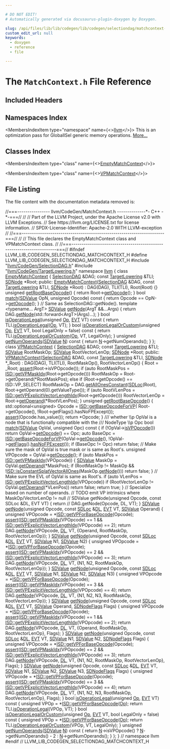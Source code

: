 ```yaml
---

# DO NOT EDIT!
# Automatically generated via docusaurus-plugin-doxygen by Doxygen.

slug: /api/files/lib/lib/codegen/lib/codegen/selectiondag/matchcontext-h
custom_edit_url: null
keywords:
  - doxygen
  - reference
  - file

---
```





# The `MatchContext.h` File Reference

<DoxygenPage pluginConfig={pluginConfig}>



## Included Headers

<IncludesList>
<IncludesListItem
  filePath="llvm/CodeGen/SelectionDAG.h"
  permalink="/docs/api/files/include/include/llvm/include/llvm/codegen/selectiondag-h"
  isLocal="true" />
<IncludesListItem
  filePath="llvm/CodeGen/TargetLowering.h"
  permalink="/docs/api/files/include/include/llvm/include/llvm/codegen/targetlowering-h"
  isLocal="true" />
</IncludesList>

## Namespaces Index

<MembersIndex>

<MembersIndexItem
  type="namespace"
  name={<><a href="/docs/api/namespaces/llvm">llvm</a></>}>
This is an optimization pass for GlobalISel generic memory operations. <a href="/docs/api/namespaces/llvm/#details">More...</a>
</MembersIndexItem>

</MembersIndex>

## Classes Index

<MembersIndex>

<MembersIndexItem
  type="class"
  name={<><a href="/docs/api/classes/llvm/emptymatchcontext">EmptyMatchContext</a></>}>
</MembersIndexItem>

<MembersIndexItem
  type="class"
  name={<><a href="/docs/api/classes/llvm/vpmatchcontext">VPMatchContext</a></>}>
</MembersIndexItem>

</MembersIndex>


## File Listing

The file content with the documentation metadata removed is:

<ProgramListing>

<Link id="l00001" /><CodeLine lineNumber="1"><Highlight kind="comment">//===---------------- llvm/CodeGen/MatchContext.h  --------------&#42;- C++ -&#42;-===//</Highlight><Highlight kind="normal"></Highlight></CodeLine>
<Link id="l00002" /><CodeLine lineNumber="2"><Highlight kind="normal"></Highlight><Highlight kind="comment">//</Highlight><Highlight kind="normal"></Highlight></CodeLine>
<Link id="l00003" /><CodeLine lineNumber="3"><Highlight kind="normal"></Highlight><Highlight kind="comment">// Part of the LLVM Project, under the Apache License v2.0 with LLVM Exceptions.</Highlight><Highlight kind="normal"></Highlight></CodeLine>
<Link id="l00004" /><CodeLine lineNumber="4"><Highlight kind="normal"></Highlight><Highlight kind="comment">// See https://llvm.org/LICENSE.txt for license information.</Highlight><Highlight kind="normal"></Highlight></CodeLine>
<Link id="l00005" /><CodeLine lineNumber="5"><Highlight kind="normal"></Highlight><Highlight kind="comment">// SPDX-License-Identifier: Apache-2.0 WITH LLVM-exception</Highlight><Highlight kind="normal"></Highlight></CodeLine>
<Link id="l00006" /><CodeLine lineNumber="6"><Highlight kind="normal"></Highlight><Highlight kind="comment">//</Highlight><Highlight kind="normal"></Highlight></CodeLine>
<Link id="l00007" /><CodeLine lineNumber="7"><Highlight kind="normal"></Highlight><Highlight kind="comment">//===----------------------------------------------------------------------===//</Highlight><Highlight kind="normal"></Highlight></CodeLine>
<Link id="l00008" /><CodeLine lineNumber="8"><Highlight kind="normal"></Highlight><Highlight kind="comment">//</Highlight><Highlight kind="normal"></Highlight></CodeLine>
<Link id="l00009" /><CodeLine lineNumber="9"><Highlight kind="normal"></Highlight><Highlight kind="comment">// This file declares the EmptyMatchContext class and VPMatchContext class.</Highlight><Highlight kind="normal"></Highlight></CodeLine>
<Link id="l00010" /><CodeLine lineNumber="10"><Highlight kind="normal"></Highlight><Highlight kind="comment">//</Highlight><Highlight kind="normal"></Highlight></CodeLine>
<Link id="l00011" /><CodeLine lineNumber="11"><Highlight kind="normal"></Highlight><Highlight kind="comment">//===----------------------------------------------------------------------===//</Highlight><Highlight kind="normal"></Highlight></CodeLine>
<Link id="l00012" /><CodeLine lineNumber="12"><Highlight kind="normal"></Highlight></CodeLine>
<Link id="l00013" /><CodeLine lineNumber="13"><Highlight kind="normal"></Highlight><Highlight kind="preprocessor">#ifndef LLVM&#95;LIB&#95;CODEGEN&#95;SELECTIONDAG&#95;MATCHCONTEXT&#95;H</Highlight><Highlight kind="normal"></Highlight></CodeLine>
<Link id="l00014" /><CodeLine lineNumber="14"><Highlight kind="normal"></Highlight><Highlight kind="preprocessor">#define LLVM&#95;LIB&#95;CODEGEN&#95;SELECTIONDAG&#95;MATCHCONTEXT&#95;H</Highlight><Highlight kind="normal"></Highlight></CodeLine>
<Link id="l00015" /><CodeLine lineNumber="15"><Highlight kind="normal"></Highlight></CodeLine>
<Link id="l00016" /><CodeLine lineNumber="16"><Highlight kind="normal"></Highlight><Highlight kind="preprocessor">#include &quot;<a href="/docs/api/files/include/include/llvm/include/llvm/codegen/selectiondag-h">llvm/CodeGen/SelectionDAG.h</a>&quot;</Highlight><Highlight kind="normal"></Highlight></CodeLine>
<Link id="l00017" /><CodeLine lineNumber="17"><Highlight kind="normal"></Highlight><Highlight kind="preprocessor">#include &quot;<a href="/docs/api/files/include/include/llvm/include/llvm/codegen/targetlowering-h">llvm/CodeGen/TargetLowering.h</a>&quot;</Highlight><Highlight kind="normal"></Highlight></CodeLine>
<Link id="l00018" /><CodeLine lineNumber="18"><Highlight kind="normal"></Highlight></CodeLine>
<Link id="l00019" /><CodeLine lineNumber="19"><Highlight kind="normal"></Highlight><Highlight kind="keyword">namespace </Highlight><Highlight kind="normal"><a href="/docs/api/namespaces/llvm">llvm</a> &#123;</Highlight></CodeLine>
<Link id="l00020" /><CodeLine lineNumber="20"><Highlight kind="normal"></Highlight></CodeLine>
<Link id="l00021" /><CodeLine lineNumber="21" lineLink="/docs/api/classes/llvm/emptymatchcontext"><Highlight kind="normal"></Highlight><Highlight kind="keyword">class </Highlight><Highlight kind="normal"><a href="/docs/api/classes/llvm/emptymatchcontext/#a6dacbcc963d567d97544ff59b14a2a57">EmptyMatchContext</a> &#123;</Highlight></CodeLine>
<Link id="l00022" /><CodeLine lineNumber="22"><Highlight kind="normal">  <a href="/docs/api/classes/llvm/selectiondag">SelectionDAG</a> &amp;DAG;</Highlight></CodeLine>
<Link id="l00023" /><CodeLine lineNumber="23"><Highlight kind="normal">  </Highlight><Highlight kind="keyword">const</Highlight><Highlight kind="normal"> <a href="/docs/api/classes/llvm/targetlowering">TargetLowering</a> &amp;TLI;</Highlight></CodeLine>
<Link id="l00024" /><CodeLine lineNumber="24"><Highlight kind="normal">  <a href="/docs/api/classes/llvm/sdnode">SDNode</a> &#42;Root;</Highlight></CodeLine>
<Link id="l00025" /><CodeLine lineNumber="25"><Highlight kind="normal"></Highlight></CodeLine>
<Link id="l00026" /><CodeLine lineNumber="26"><Highlight kind="normal"></Highlight><Highlight kind="keyword">public</Highlight><Highlight kind="normal">:</Highlight></CodeLine>
<Link id="l00027" /><CodeLine lineNumber="27" lineLink="/docs/api/classes/llvm/emptymatchcontext/#a6dacbcc963d567d97544ff59b14a2a57"><Highlight kind="normal">  <a href="/docs/api/classes/llvm/emptymatchcontext/#a6dacbcc963d567d97544ff59b14a2a57">EmptyMatchContext</a>(<a href="/docs/api/classes/llvm/selectiondag">SelectionDAG</a> &amp;DAG, </Highlight><Highlight kind="keyword">const</Highlight><Highlight kind="normal"> <a href="/docs/api/classes/llvm/targetlowering">TargetLowering</a> &amp;TLI, <a href="/docs/api/classes/llvm/sdnode">SDNode</a> &#42;Root)</Highlight></CodeLine>
<Link id="l00028" /><CodeLine lineNumber="28"><Highlight kind="normal">      : DAG(DAG), TLI(TLI), Root(Root) &#123;&#125;</Highlight></CodeLine>
<Link id="l00029" /><CodeLine lineNumber="29"><Highlight kind="normal"></Highlight></CodeLine>
<Link id="l00030" /><CodeLine lineNumber="30" lineLink="/docs/api/classes/llvm/emptymatchcontext/#a80bf29753627b7c12416ed742d15e103"><Highlight kind="normal">  </Highlight><Highlight kind="keywordtype">unsigned</Highlight><Highlight kind="normal"> <a href="/docs/api/classes/llvm/emptymatchcontext/#a80bf29753627b7c12416ed742d15e103">getRootBaseOpcode</a>() &#123; </Highlight><Highlight kind="keywordflow">return</Highlight><Highlight kind="normal"> Root-&gt;<a href="/docs/api/classes/llvm/sdnode/#a23f2f5947fc429aff1270651c6d019ea">getOpcode</a>(); &#125;</Highlight></CodeLine>
<Link id="l00031" /><CodeLine lineNumber="31" lineLink="/docs/api/classes/llvm/emptymatchcontext/#a57a490617c60e8a5afc9fab788a0bb19"><Highlight kind="normal">  </Highlight><Highlight kind="keywordtype">bool</Highlight><Highlight kind="normal"> <a href="/docs/api/classes/llvm/emptymatchcontext/#a57a490617c60e8a5afc9fab788a0bb19">match</a>(<a href="/docs/api/classes/llvm/sdvalue">SDValue</a> OpN, </Highlight><Highlight kind="keywordtype">unsigned</Highlight><Highlight kind="normal"> Opcode)</Highlight><Highlight kind="keyword"> const </Highlight><Highlight kind="normal">&#123;</Highlight></CodeLine>
<Link id="l00032" /><CodeLine lineNumber="32"><Highlight kind="normal">    </Highlight><Highlight kind="keywordflow">return</Highlight><Highlight kind="normal"> Opcode == OpN-&gt;<a href="/docs/api/classes/llvm/sdnode/#a23f2f5947fc429aff1270651c6d019ea">getOpcode</a>();</Highlight></CodeLine>
<Link id="l00033" /><CodeLine lineNumber="33"><Highlight kind="normal">  &#125;</Highlight></CodeLine>
<Link id="l00034" /><CodeLine lineNumber="34"><Highlight kind="normal"></Highlight></CodeLine>
<Link id="l00035" /><CodeLine lineNumber="35"><Highlight kind="normal">  </Highlight><Highlight kind="comment">// Same as SelectionDAG::getNode().</Highlight><Highlight kind="normal"></Highlight></CodeLine>
<Link id="l00036" /><CodeLine lineNumber="36" lineLink="/docs/api/classes/llvm/emptymatchcontext/#ae9efbbb6821c9ec9bce169853f80e0bb"><Highlight kind="normal">  </Highlight><Highlight kind="keyword">template</Highlight><Highlight kind="normal"> &lt;</Highlight><Highlight kind="keyword">typename</Highlight><Highlight kind="normal">... ArgT&gt; <a href="/docs/api/classes/llvm/sdvalue">SDValue</a> <a href="/docs/api/classes/llvm/emptymatchcontext/#ae9efbbb6821c9ec9bce169853f80e0bb">getNode</a>(ArgT &amp;&amp;...Args) &#123;</Highlight></CodeLine>
<Link id="l00037" /><CodeLine lineNumber="37"><Highlight kind="normal">    </Highlight><Highlight kind="keywordflow">return</Highlight><Highlight kind="normal"> DAG.<a href="/docs/api/classes/llvm/selectiondag/#abad5b17501ce8972fb04a149611e7177">getNode</a>(std::forward&lt;ArgT&gt;(Args)...);</Highlight></CodeLine>
<Link id="l00038" /><CodeLine lineNumber="38"><Highlight kind="normal">  &#125;</Highlight></CodeLine>
<Link id="l00039" /><CodeLine lineNumber="39"><Highlight kind="normal"></Highlight></CodeLine>
<Link id="l00040" /><CodeLine lineNumber="40" lineLink="/docs/api/classes/llvm/emptymatchcontext/#aa37a9dac5a5ee297dff8ef31a3dd7cfb"><Highlight kind="normal">  </Highlight><Highlight kind="keywordtype">bool</Highlight><Highlight kind="normal"> <a href="/docs/api/classes/llvm/emptymatchcontext/#aa37a9dac5a5ee297dff8ef31a3dd7cfb">isOperationLegal</a>(</Highlight><Highlight kind="keywordtype">unsigned</Highlight><Highlight kind="normal"> <a href="/docs/api/namespaces/llvm/#ab471937b9a227e70c7fe8bd9604014d6">Op</a>, <a href="/docs/api/structs/llvm/evt">EVT</a> VT)</Highlight><Highlight kind="keyword"> const </Highlight><Highlight kind="normal">&#123;</Highlight></CodeLine>
<Link id="l00041" /><CodeLine lineNumber="41"><Highlight kind="normal">    </Highlight><Highlight kind="keywordflow">return</Highlight><Highlight kind="normal"> TLI.<a href="/docs/api/classes/llvm/targetloweringbase/#a9245ed740fe76aaad3e5b0650da21c98">isOperationLegal</a>(<a href="/docs/api/namespaces/llvm/#ab471937b9a227e70c7fe8bd9604014d6">Op</a>, VT);</Highlight></CodeLine>
<Link id="l00042" /><CodeLine lineNumber="42"><Highlight kind="normal">  &#125;</Highlight></CodeLine>
<Link id="l00043" /><CodeLine lineNumber="43"><Highlight kind="normal"></Highlight></CodeLine>
<Link id="l00044" /><CodeLine lineNumber="44" lineLink="/docs/api/classes/llvm/emptymatchcontext/#a58cb343b12f36746fe20cd41795db6b4"><Highlight kind="normal">  </Highlight><Highlight kind="keywordtype">bool</Highlight><Highlight kind="normal"> <a href="/docs/api/classes/llvm/emptymatchcontext/#a58cb343b12f36746fe20cd41795db6b4">isOperationLegalOrCustom</a>(</Highlight><Highlight kind="keywordtype">unsigned</Highlight><Highlight kind="normal"> <a href="/docs/api/namespaces/llvm/#ab471937b9a227e70c7fe8bd9604014d6">Op</a>, <a href="/docs/api/structs/llvm/evt">EVT</a> VT,</Highlight></CodeLine>
<Link id="l00045" /><CodeLine lineNumber="45"><Highlight kind="normal">                                </Highlight><Highlight kind="keywordtype">bool</Highlight><Highlight kind="normal"> LegalOnly = </Highlight><Highlight kind="keyword">false</Highlight><Highlight kind="normal">)</Highlight><Highlight kind="keyword"> const </Highlight><Highlight kind="normal">&#123;</Highlight></CodeLine>
<Link id="l00046" /><CodeLine lineNumber="46"><Highlight kind="normal">    </Highlight><Highlight kind="keywordflow">return</Highlight><Highlight kind="normal"> TLI.<a href="/docs/api/classes/llvm/targetloweringbase/#aa93fbbc66d52a51d178af8ac4398ec05">isOperationLegalOrCustom</a>(<a href="/docs/api/namespaces/llvm/#ab471937b9a227e70c7fe8bd9604014d6">Op</a>, VT, LegalOnly);</Highlight></CodeLine>
<Link id="l00047" /><CodeLine lineNumber="47"><Highlight kind="normal">  &#125;</Highlight></CodeLine>
<Link id="l00048" /><CodeLine lineNumber="48"><Highlight kind="normal"></Highlight></CodeLine>
<Link id="l00049" /><CodeLine lineNumber="49" lineLink="/docs/api/classes/llvm/emptymatchcontext/#a67dc70f91a2b8798e031073b8124cbe9"><Highlight kind="normal">  </Highlight><Highlight kind="keywordtype">unsigned</Highlight><Highlight kind="normal"> <a href="/docs/api/classes/llvm/emptymatchcontext/#a67dc70f91a2b8798e031073b8124cbe9">getNumOperands</a>(<a href="/docs/api/classes/llvm/sdvalue">SDValue</a> <a href="/docs/api/files/lib/lib/support/regcomp-c/#a0240ac851181b84ac374872dc5434ee4">N</a>)</Highlight><Highlight kind="keyword"> const </Highlight><Highlight kind="normal">&#123; </Highlight><Highlight kind="keywordflow">return</Highlight><Highlight kind="normal"> <a href="/docs/api/files/lib/lib/support/regcomp-c/#a0240ac851181b84ac374872dc5434ee4">N</a>-&gt;getNumOperands(); &#125;</Highlight></CodeLine>
<Link id="l00050" /><CodeLine lineNumber="50"><Highlight kind="normal">&#125;;</Highlight></CodeLine>
<Link id="l00051" /><CodeLine lineNumber="51"><Highlight kind="normal"></Highlight></CodeLine>
<Link id="l00052" /><CodeLine lineNumber="52" lineLink="/docs/api/classes/llvm/vpmatchcontext"><Highlight kind="normal"></Highlight><Highlight kind="keyword">class </Highlight><Highlight kind="normal"><a href="/docs/api/classes/llvm/vpmatchcontext/#ac0cb159579a66c9f3b71d54e75411254">VPMatchContext</a> &#123;</Highlight></CodeLine>
<Link id="l00053" /><CodeLine lineNumber="53"><Highlight kind="normal">  <a href="/docs/api/classes/llvm/selectiondag">SelectionDAG</a> &amp;DAG;</Highlight></CodeLine>
<Link id="l00054" /><CodeLine lineNumber="54"><Highlight kind="normal">  </Highlight><Highlight kind="keyword">const</Highlight><Highlight kind="normal"> <a href="/docs/api/classes/llvm/targetlowering">TargetLowering</a> &amp;TLI;</Highlight></CodeLine>
<Link id="l00055" /><CodeLine lineNumber="55"><Highlight kind="normal">  <a href="/docs/api/classes/llvm/sdvalue">SDValue</a> RootMaskOp;</Highlight></CodeLine>
<Link id="l00056" /><CodeLine lineNumber="56"><Highlight kind="normal">  <a href="/docs/api/classes/llvm/sdvalue">SDValue</a> RootVectorLenOp;</Highlight></CodeLine>
<Link id="l00057" /><CodeLine lineNumber="57"><Highlight kind="normal">  <a href="/docs/api/classes/llvm/sdnode">SDNode</a> &#42;Root;</Highlight></CodeLine>
<Link id="l00058" /><CodeLine lineNumber="58"><Highlight kind="normal"></Highlight></CodeLine>
<Link id="l00059" /><CodeLine lineNumber="59"><Highlight kind="normal"></Highlight><Highlight kind="keyword">public</Highlight><Highlight kind="normal">:</Highlight></CodeLine>
<Link id="l00060" /><CodeLine lineNumber="60" lineLink="/docs/api/classes/llvm/vpmatchcontext/#ac0cb159579a66c9f3b71d54e75411254"><Highlight kind="normal">  <a href="/docs/api/classes/llvm/vpmatchcontext/#ac0cb159579a66c9f3b71d54e75411254">VPMatchContext</a>(<a href="/docs/api/classes/llvm/selectiondag">SelectionDAG</a> &amp;DAG, </Highlight><Highlight kind="keyword">const</Highlight><Highlight kind="normal"> <a href="/docs/api/classes/llvm/targetlowering">TargetLowering</a> &amp;TLI, <a href="/docs/api/classes/llvm/sdnode">SDNode</a> &#42;&#95;Root)</Highlight></CodeLine>
<Link id="l00061" /><CodeLine lineNumber="61"><Highlight kind="normal">      : DAG(DAG), TLI(TLI), RootMaskOp(), RootVectorLenOp() &#123;</Highlight></CodeLine>
<Link id="l00062" /><CodeLine lineNumber="62"><Highlight kind="normal">    Root = &#95;Root;</Highlight></CodeLine>
<Link id="l00063" /><CodeLine lineNumber="63"><Highlight kind="normal">    <a href="/docs/api/files/lib/lib/target/lib/target/amdgpu/silowercontrolflow-cpp/#a4868c5d81c5ccc98c47aeab6244346a0">assert</a>(Root-&gt;isVPOpcode());</Highlight></CodeLine>
<Link id="l00064" /><CodeLine lineNumber="64"><Highlight kind="normal">    </Highlight><Highlight kind="keywordflow">if</Highlight><Highlight kind="normal"> (</Highlight><Highlight kind="keyword">auto</Highlight><Highlight kind="normal"> RootMaskPos = <a href="/docs/api/namespaces/llvm/isd/#a7437e83b31f58ab47107029f63bd70b0">ISD::getVPMaskIdx</a>(Root-&gt;getOpcode()))</Highlight></CodeLine>
<Link id="l00065" /><CodeLine lineNumber="65"><Highlight kind="normal">      RootMaskOp = Root-&gt;getOperand(&#42;RootMaskPos);</Highlight></CodeLine>
<Link id="l00066" /><CodeLine lineNumber="66"><Highlight kind="normal">    </Highlight><Highlight kind="keywordflow">else</Highlight><Highlight kind="normal"> </Highlight><Highlight kind="keywordflow">if</Highlight><Highlight kind="normal"> (Root-&gt;getOpcode() == ISD::VP&#95;SELECT)</Highlight></CodeLine>
<Link id="l00067" /><CodeLine lineNumber="67"><Highlight kind="normal">      RootMaskOp = DAG.<a href="/docs/api/classes/llvm/selectiondag/#a1b134112bb3b8986d8082832a16eab6f">getAllOnesConstant</a>(<a href="/docs/api/classes/llvm/sdloc">SDLoc</a>(Root),</Highlight></CodeLine>
<Link id="l00068" /><CodeLine lineNumber="68"><Highlight kind="normal">                                          Root-&gt;getOperand(0).getValueType());</Highlight></CodeLine>
<Link id="l00069" /><CodeLine lineNumber="69"><Highlight kind="normal"></Highlight></CodeLine>
<Link id="l00070" /><CodeLine lineNumber="70"><Highlight kind="normal">    </Highlight><Highlight kind="keywordflow">if</Highlight><Highlight kind="normal"> (</Highlight><Highlight kind="keyword">auto</Highlight><Highlight kind="normal"> RootVLenPos = <a href="/docs/api/namespaces/llvm/isd/#a8d086c45b7e89dc21157d97b9fc150a5">ISD::getVPExplicitVectorLengthIdx</a>(Root-&gt;getOpcode()))</Highlight></CodeLine>
<Link id="l00071" /><CodeLine lineNumber="71"><Highlight kind="normal">      RootVectorLenOp = Root-&gt;<a href="/docs/api/classes/llvm/sdnode/#a8388f666d6e735f35837ad03ed1f7a7a">getOperand</a>(&#42;RootVLenPos);</Highlight></CodeLine>
<Link id="l00072" /><CodeLine lineNumber="72"><Highlight kind="normal">  &#125;</Highlight></CodeLine>
<Link id="l00073" /><CodeLine lineNumber="73"><Highlight kind="normal"></Highlight></CodeLine>
<Link id="l00074" /><CodeLine lineNumber="74" lineLink="/docs/api/classes/llvm/vpmatchcontext/#aa6d0d760dd7360d7039c76c59f96000e"><Highlight kind="normal">  </Highlight><Highlight kind="keywordtype">unsigned</Highlight><Highlight kind="normal"> <a href="/docs/api/classes/llvm/vpmatchcontext/#aa6d0d760dd7360d7039c76c59f96000e">getRootBaseOpcode</a>() &#123;</Highlight></CodeLine>
<Link id="l00075" /><CodeLine lineNumber="75"><Highlight kind="normal">    std::optional&lt;unsigned&gt; Opcode = <a href="/docs/api/namespaces/llvm/isd/#a67022d78a6d8ee4377558da9ff259b8b">ISD::getBaseOpcodeForVP</a>(</Highlight></CodeLine>
<Link id="l00076" /><CodeLine lineNumber="76"><Highlight kind="normal">        Root-&gt;getOpcode(), !Root-&gt;getFlags().hasNoFPExcept());</Highlight></CodeLine>
<Link id="l00077" /><CodeLine lineNumber="77"><Highlight kind="normal">    <a href="/docs/api/files/lib/lib/target/lib/target/amdgpu/silowercontrolflow-cpp/#a4868c5d81c5ccc98c47aeab6244346a0">assert</a>(Opcode.has&#95;value());</Highlight></CodeLine>
<Link id="l00078" /><CodeLine lineNumber="78"><Highlight kind="normal">    </Highlight><Highlight kind="keywordflow">return</Highlight><Highlight kind="normal"> &#42;Opcode;</Highlight></CodeLine>
<Link id="l00079" /><CodeLine lineNumber="79"><Highlight kind="normal">  &#125;</Highlight></CodeLine>
<Link id="l00080" /><CodeLine lineNumber="80"><Highlight kind="normal"></Highlight><Highlight kind="comment"></Highlight></CodeLine>
<Link id="l00081" /><CodeLine lineNumber="81"><Highlight kind="comment">  /// whether \\p OpVal is a node that is functionally compatible with the</Highlight></CodeLine>
<Link id="l00082" /><CodeLine lineNumber="82"><Highlight kind="comment">  /// NodeType \\p Opc</Highlight><Highlight kind="normal"></Highlight></CodeLine>
<Link id="l00083" /><CodeLine lineNumber="83" lineLink="/docs/api/classes/llvm/vpmatchcontext/#aa5e728389b60e4210dc8e60dc114ee56"><Highlight kind="normal">  </Highlight><Highlight kind="keywordtype">bool</Highlight><Highlight kind="normal"> <a href="/docs/api/classes/llvm/vpmatchcontext/#aa5e728389b60e4210dc8e60dc114ee56">match</a>(<a href="/docs/api/classes/llvm/sdvalue">SDValue</a> OpVal, </Highlight><Highlight kind="keywordtype">unsigned</Highlight><Highlight kind="normal"> Opc)</Highlight><Highlight kind="keyword"> const </Highlight><Highlight kind="normal">&#123;</Highlight></CodeLine>
<Link id="l00084" /><CodeLine lineNumber="84"><Highlight kind="normal">    </Highlight><Highlight kind="keywordflow">if</Highlight><Highlight kind="normal"> (!OpVal-&gt;<a href="/docs/api/classes/llvm/sdnode/#ad85183a1e40f2a1dc0840c22484b8eec">isVPOpcode</a>())</Highlight></CodeLine>
<Link id="l00085" /><CodeLine lineNumber="85"><Highlight kind="normal">      </Highlight><Highlight kind="keywordflow">return</Highlight><Highlight kind="normal"> OpVal-&gt;<a href="/docs/api/classes/llvm/sdnode/#a23f2f5947fc429aff1270651c6d019ea">getOpcode</a>() == Opc;</Highlight></CodeLine>
<Link id="l00086" /><CodeLine lineNumber="86"><Highlight kind="normal"></Highlight></CodeLine>
<Link id="l00087" /><CodeLine lineNumber="87"><Highlight kind="normal">    </Highlight><Highlight kind="keyword">auto</Highlight><Highlight kind="normal"> BaseOpc = <a href="/docs/api/namespaces/llvm/isd/#a67022d78a6d8ee4377558da9ff259b8b">ISD::getBaseOpcodeForVP</a>(OpVal-&gt;<a href="/docs/api/classes/llvm/sdnode/#a23f2f5947fc429aff1270651c6d019ea">getOpcode</a>(),</Highlight></CodeLine>
<Link id="l00088" /><CodeLine lineNumber="88"><Highlight kind="normal">                                           !OpVal-&gt;<a href="/docs/api/classes/llvm/sdnode/#a5023bb0687db0b35d3b2d19327217ce5">getFlags</a>().<a href="/docs/api/structs/llvm/sdnodeflags/#a553009edbcae99399c3064fad5128464">hasNoFPExcept</a>());</Highlight></CodeLine>
<Link id="l00089" /><CodeLine lineNumber="89"><Highlight kind="normal">    </Highlight><Highlight kind="keywordflow">if</Highlight><Highlight kind="normal"> (BaseOpc != Opc)</Highlight></CodeLine>
<Link id="l00090" /><CodeLine lineNumber="90"><Highlight kind="normal">      </Highlight><Highlight kind="keywordflow">return</Highlight><Highlight kind="normal"> </Highlight><Highlight kind="keyword">false</Highlight><Highlight kind="normal">;</Highlight></CodeLine>
<Link id="l00091" /><CodeLine lineNumber="91"><Highlight kind="normal"></Highlight></CodeLine>
<Link id="l00092" /><CodeLine lineNumber="92"><Highlight kind="normal">    </Highlight><Highlight kind="comment">// Make sure the mask of OpVal is true mask or is same as Root&#39;s.</Highlight><Highlight kind="normal"></Highlight></CodeLine>
<Link id="l00093" /><CodeLine lineNumber="93"><Highlight kind="normal">    </Highlight><Highlight kind="keywordtype">unsigned</Highlight><Highlight kind="normal"> VPOpcode = OpVal-&gt;<a href="/docs/api/classes/llvm/sdnode/#a23f2f5947fc429aff1270651c6d019ea">getOpcode</a>();</Highlight></CodeLine>
<Link id="l00094" /><CodeLine lineNumber="94"><Highlight kind="normal">    </Highlight><Highlight kind="keywordflow">if</Highlight><Highlight kind="normal"> (</Highlight><Highlight kind="keyword">auto</Highlight><Highlight kind="normal"> MaskPos = <a href="/docs/api/namespaces/llvm/isd/#a7437e83b31f58ab47107029f63bd70b0">ISD::getVPMaskIdx</a>(VPOpcode)) &#123;</Highlight></CodeLine>
<Link id="l00095" /><CodeLine lineNumber="95"><Highlight kind="normal">      <a href="/docs/api/classes/llvm/sdvalue">SDValue</a> MaskOp = OpVal.<a href="/docs/api/classes/llvm/sdvalue/#a977e54da724d62e7b08e2ad69723731e">getOperand</a>(&#42;MaskPos);</Highlight></CodeLine>
<Link id="l00096" /><CodeLine lineNumber="96"><Highlight kind="normal">      </Highlight><Highlight kind="keywordflow">if</Highlight><Highlight kind="normal"> (RootMaskOp != MaskOp &amp;&amp;</Highlight></CodeLine>
<Link id="l00097" /><CodeLine lineNumber="97"><Highlight kind="normal">          !<a href="/docs/api/namespaces/llvm/isd/#a08b1839785665aed1d6e91dd72764713">ISD::isConstantSplatVectorAllOnes</a>(MaskOp.<a href="/docs/api/classes/llvm/sdvalue/#a2b08aa629a6326d1a0444ee6d477c39d">getNode</a>()))</Highlight></CodeLine>
<Link id="l00098" /><CodeLine lineNumber="98"><Highlight kind="normal">        </Highlight><Highlight kind="keywordflow">return</Highlight><Highlight kind="normal"> </Highlight><Highlight kind="keyword">false</Highlight><Highlight kind="normal">;</Highlight></CodeLine>
<Link id="l00099" /><CodeLine lineNumber="99"><Highlight kind="normal">    &#125;</Highlight></CodeLine>
<Link id="l00100" /><CodeLine lineNumber="100"><Highlight kind="normal"></Highlight></CodeLine>
<Link id="l00101" /><CodeLine lineNumber="101"><Highlight kind="normal">    </Highlight><Highlight kind="comment">// Make sure the EVL of OpVal is same as Root&#39;s.</Highlight><Highlight kind="normal"></Highlight></CodeLine>
<Link id="l00102" /><CodeLine lineNumber="102"><Highlight kind="normal">    </Highlight><Highlight kind="keywordflow">if</Highlight><Highlight kind="normal"> (</Highlight><Highlight kind="keyword">auto</Highlight><Highlight kind="normal"> VLenPos = <a href="/docs/api/namespaces/llvm/isd/#a8d086c45b7e89dc21157d97b9fc150a5">ISD::getVPExplicitVectorLengthIdx</a>(VPOpcode))</Highlight></CodeLine>
<Link id="l00103" /><CodeLine lineNumber="103"><Highlight kind="normal">      </Highlight><Highlight kind="keywordflow">if</Highlight><Highlight kind="normal"> (RootVectorLenOp != OpVal.<a href="/docs/api/classes/llvm/sdvalue/#a977e54da724d62e7b08e2ad69723731e">getOperand</a>(&#42;VLenPos))</Highlight></CodeLine>
<Link id="l00104" /><CodeLine lineNumber="104"><Highlight kind="normal">        </Highlight><Highlight kind="keywordflow">return</Highlight><Highlight kind="normal"> </Highlight><Highlight kind="keyword">false</Highlight><Highlight kind="normal">;</Highlight></CodeLine>
<Link id="l00105" /><CodeLine lineNumber="105"><Highlight kind="normal">    </Highlight><Highlight kind="keywordflow">return</Highlight><Highlight kind="normal"> </Highlight><Highlight kind="keyword">true</Highlight><Highlight kind="normal">;</Highlight></CodeLine>
<Link id="l00106" /><CodeLine lineNumber="106"><Highlight kind="normal">  &#125;</Highlight></CodeLine>
<Link id="l00107" /><CodeLine lineNumber="107"><Highlight kind="normal"></Highlight></CodeLine>
<Link id="l00108" /><CodeLine lineNumber="108"><Highlight kind="normal">  </Highlight><Highlight kind="comment">// Specialize based on number of operands.</Highlight><Highlight kind="normal"></Highlight></CodeLine>
<Link id="l00109" /><CodeLine lineNumber="109"><Highlight kind="normal">  </Highlight><Highlight kind="comment">// TODO emit VP intrinsics where MaskOp/VectorLenOp != null</Highlight><Highlight kind="normal"></Highlight></CodeLine>
<Link id="l00110" /><CodeLine lineNumber="110"><Highlight kind="normal">  </Highlight><Highlight kind="comment">// SDValue getNode(unsigned Opcode, const SDLoc &amp;DL, EVT VT) &#123; return</Highlight><Highlight kind="normal"></Highlight></CodeLine>
<Link id="l00111" /><CodeLine lineNumber="111"><Highlight kind="normal">  </Highlight><Highlight kind="comment">// DAG.getNode(Opcode, DL, VT); &#125;</Highlight><Highlight kind="normal"></Highlight></CodeLine>
<Link id="l00112" /><CodeLine lineNumber="112" lineLink="/docs/api/classes/llvm/vpmatchcontext/#aa7a5e0450ca0690222a8254d95021660"><Highlight kind="normal">  <a href="/docs/api/classes/llvm/sdvalue">SDValue</a> <a href="/docs/api/classes/llvm/vpmatchcontext/#aa7a5e0450ca0690222a8254d95021660">getNode</a>(</Highlight><Highlight kind="keywordtype">unsigned</Highlight><Highlight kind="normal"> Opcode, </Highlight><Highlight kind="keyword">const</Highlight><Highlight kind="normal"> <a href="/docs/api/classes/llvm/sdloc">SDLoc</a> &amp;<a href="/docs/api/files/lib/lib/target/lib/target/arm/armslshardening-cpp/#ad467c4ab9119043f9b7750ab986be61a">DL</a>, <a href="/docs/api/structs/llvm/evt">EVT</a> VT, <a href="/docs/api/classes/llvm/sdvalue">SDValue</a> Operand) &#123;</Highlight></CodeLine>
<Link id="l00113" /><CodeLine lineNumber="113"><Highlight kind="normal">    </Highlight><Highlight kind="keywordtype">unsigned</Highlight><Highlight kind="normal"> VPOpcode = &#42;<a href="/docs/api/namespaces/llvm/isd/#a9d44a0b302d0ccccb3aef22380071bc6">ISD::getVPForBaseOpcode</a>(Opcode);</Highlight></CodeLine>
<Link id="l00114" /><CodeLine lineNumber="114"><Highlight kind="normal">    <a href="/docs/api/files/lib/lib/target/lib/target/amdgpu/silowercontrolflow-cpp/#a4868c5d81c5ccc98c47aeab6244346a0">assert</a>(<a href="/docs/api/namespaces/llvm/isd/#a7437e83b31f58ab47107029f63bd70b0">ISD::getVPMaskIdx</a>(VPOpcode) == 1 &amp;&amp;</Highlight></CodeLine>
<Link id="l00115" /><CodeLine lineNumber="115"><Highlight kind="normal">           <a href="/docs/api/namespaces/llvm/isd/#a8d086c45b7e89dc21157d97b9fc150a5">ISD::getVPExplicitVectorLengthIdx</a>(VPOpcode) == 2);</Highlight></CodeLine>
<Link id="l00116" /><CodeLine lineNumber="116"><Highlight kind="normal">    </Highlight><Highlight kind="keywordflow">return</Highlight><Highlight kind="normal"> DAG.<a href="/docs/api/classes/llvm/selectiondag/#abad5b17501ce8972fb04a149611e7177">getNode</a>(VPOpcode, <a href="/docs/api/files/lib/lib/target/lib/target/arm/armslshardening-cpp/#ad467c4ab9119043f9b7750ab986be61a">DL</a>, VT,</Highlight></CodeLine>
<Link id="l00117" /><CodeLine lineNumber="117"><Highlight kind="normal">                       &#123;Operand, RootMaskOp, RootVectorLenOp&#125;);</Highlight></CodeLine>
<Link id="l00118" /><CodeLine lineNumber="118"><Highlight kind="normal">  &#125;</Highlight></CodeLine>
<Link id="l00119" /><CodeLine lineNumber="119"><Highlight kind="normal"></Highlight></CodeLine>
<Link id="l00120" /><CodeLine lineNumber="120" lineLink="/docs/api/classes/llvm/vpmatchcontext/#add54e11ade7b89f177a92e0bdb7dfef0"><Highlight kind="normal">  <a href="/docs/api/classes/llvm/sdvalue">SDValue</a> <a href="/docs/api/classes/llvm/vpmatchcontext/#add54e11ade7b89f177a92e0bdb7dfef0">getNode</a>(</Highlight><Highlight kind="keywordtype">unsigned</Highlight><Highlight kind="normal"> Opcode, </Highlight><Highlight kind="keyword">const</Highlight><Highlight kind="normal"> <a href="/docs/api/classes/llvm/sdloc">SDLoc</a> &amp;<a href="/docs/api/files/lib/lib/target/lib/target/arm/armslshardening-cpp/#ad467c4ab9119043f9b7750ab986be61a">DL</a>, <a href="/docs/api/structs/llvm/evt">EVT</a> VT, <a href="/docs/api/classes/llvm/sdvalue">SDValue</a> N1,</Highlight></CodeLine>
<Link id="l00121" /><CodeLine lineNumber="121"><Highlight kind="normal">                  <a href="/docs/api/classes/llvm/sdvalue">SDValue</a> N2) &#123;</Highlight></CodeLine>
<Link id="l00122" /><CodeLine lineNumber="122"><Highlight kind="normal">    </Highlight><Highlight kind="keywordtype">unsigned</Highlight><Highlight kind="normal"> VPOpcode = &#42;<a href="/docs/api/namespaces/llvm/isd/#a9d44a0b302d0ccccb3aef22380071bc6">ISD::getVPForBaseOpcode</a>(Opcode);</Highlight></CodeLine>
<Link id="l00123" /><CodeLine lineNumber="123"><Highlight kind="normal">    <a href="/docs/api/files/lib/lib/target/lib/target/amdgpu/silowercontrolflow-cpp/#a4868c5d81c5ccc98c47aeab6244346a0">assert</a>(<a href="/docs/api/namespaces/llvm/isd/#a7437e83b31f58ab47107029f63bd70b0">ISD::getVPMaskIdx</a>(VPOpcode) == 2 &amp;&amp;</Highlight></CodeLine>
<Link id="l00124" /><CodeLine lineNumber="124"><Highlight kind="normal">           <a href="/docs/api/namespaces/llvm/isd/#a8d086c45b7e89dc21157d97b9fc150a5">ISD::getVPExplicitVectorLengthIdx</a>(VPOpcode) == 3);</Highlight></CodeLine>
<Link id="l00125" /><CodeLine lineNumber="125"><Highlight kind="normal">    </Highlight><Highlight kind="keywordflow">return</Highlight><Highlight kind="normal"> DAG.<a href="/docs/api/classes/llvm/selectiondag/#abad5b17501ce8972fb04a149611e7177">getNode</a>(VPOpcode, <a href="/docs/api/files/lib/lib/target/lib/target/arm/armslshardening-cpp/#ad467c4ab9119043f9b7750ab986be61a">DL</a>, VT, &#123;N1, N2, RootMaskOp, RootVectorLenOp&#125;);</Highlight></CodeLine>
<Link id="l00126" /><CodeLine lineNumber="126"><Highlight kind="normal">  &#125;</Highlight></CodeLine>
<Link id="l00127" /><CodeLine lineNumber="127"><Highlight kind="normal"></Highlight></CodeLine>
<Link id="l00128" /><CodeLine lineNumber="128" lineLink="/docs/api/classes/llvm/vpmatchcontext/#a643df68d072020a2409e6b4c6ffa92ce"><Highlight kind="normal">  <a href="/docs/api/classes/llvm/sdvalue">SDValue</a> <a href="/docs/api/classes/llvm/vpmatchcontext/#a643df68d072020a2409e6b4c6ffa92ce">getNode</a>(</Highlight><Highlight kind="keywordtype">unsigned</Highlight><Highlight kind="normal"> Opcode, </Highlight><Highlight kind="keyword">const</Highlight><Highlight kind="normal"> <a href="/docs/api/classes/llvm/sdloc">SDLoc</a> &amp;<a href="/docs/api/files/lib/lib/target/lib/target/arm/armslshardening-cpp/#ad467c4ab9119043f9b7750ab986be61a">DL</a>, <a href="/docs/api/structs/llvm/evt">EVT</a> VT, <a href="/docs/api/classes/llvm/sdvalue">SDValue</a> N1,</Highlight></CodeLine>
<Link id="l00129" /><CodeLine lineNumber="129"><Highlight kind="normal">                  <a href="/docs/api/classes/llvm/sdvalue">SDValue</a> N2, <a href="/docs/api/classes/llvm/sdvalue">SDValue</a> N3) &#123;</Highlight></CodeLine>
<Link id="l00130" /><CodeLine lineNumber="130"><Highlight kind="normal">    </Highlight><Highlight kind="keywordtype">unsigned</Highlight><Highlight kind="normal"> VPOpcode = &#42;<a href="/docs/api/namespaces/llvm/isd/#a9d44a0b302d0ccccb3aef22380071bc6">ISD::getVPForBaseOpcode</a>(Opcode);</Highlight></CodeLine>
<Link id="l00131" /><CodeLine lineNumber="131"><Highlight kind="normal">    <a href="/docs/api/files/lib/lib/target/lib/target/amdgpu/silowercontrolflow-cpp/#a4868c5d81c5ccc98c47aeab6244346a0">assert</a>(<a href="/docs/api/namespaces/llvm/isd/#a7437e83b31f58ab47107029f63bd70b0">ISD::getVPMaskIdx</a>(VPOpcode) == 3 &amp;&amp;</Highlight></CodeLine>
<Link id="l00132" /><CodeLine lineNumber="132"><Highlight kind="normal">           <a href="/docs/api/namespaces/llvm/isd/#a8d086c45b7e89dc21157d97b9fc150a5">ISD::getVPExplicitVectorLengthIdx</a>(VPOpcode) == 4);</Highlight></CodeLine>
<Link id="l00133" /><CodeLine lineNumber="133"><Highlight kind="normal">    </Highlight><Highlight kind="keywordflow">return</Highlight><Highlight kind="normal"> DAG.<a href="/docs/api/classes/llvm/selectiondag/#abad5b17501ce8972fb04a149611e7177">getNode</a>(VPOpcode, <a href="/docs/api/files/lib/lib/target/lib/target/arm/armslshardening-cpp/#ad467c4ab9119043f9b7750ab986be61a">DL</a>, VT,</Highlight></CodeLine>
<Link id="l00134" /><CodeLine lineNumber="134"><Highlight kind="normal">                       &#123;N1, N2, N3, RootMaskOp, RootVectorLenOp&#125;);</Highlight></CodeLine>
<Link id="l00135" /><CodeLine lineNumber="135"><Highlight kind="normal">  &#125;</Highlight></CodeLine>
<Link id="l00136" /><CodeLine lineNumber="136"><Highlight kind="normal"></Highlight></CodeLine>
<Link id="l00137" /><CodeLine lineNumber="137" lineLink="/docs/api/classes/llvm/vpmatchcontext/#a4488f1d748f9fdad23f89b02f75e2e1d"><Highlight kind="normal">  <a href="/docs/api/classes/llvm/sdvalue">SDValue</a> <a href="/docs/api/classes/llvm/vpmatchcontext/#a4488f1d748f9fdad23f89b02f75e2e1d">getNode</a>(</Highlight><Highlight kind="keywordtype">unsigned</Highlight><Highlight kind="normal"> Opcode, </Highlight><Highlight kind="keyword">const</Highlight><Highlight kind="normal"> <a href="/docs/api/classes/llvm/sdloc">SDLoc</a> &amp;<a href="/docs/api/files/lib/lib/target/lib/target/arm/armslshardening-cpp/#ad467c4ab9119043f9b7750ab986be61a">DL</a>, <a href="/docs/api/structs/llvm/evt">EVT</a> VT, <a href="/docs/api/classes/llvm/sdvalue">SDValue</a> Operand,</Highlight></CodeLine>
<Link id="l00138" /><CodeLine lineNumber="138"><Highlight kind="normal">                  <a href="/docs/api/structs/llvm/sdnodeflags">SDNodeFlags</a> Flags) &#123;</Highlight></CodeLine>
<Link id="l00139" /><CodeLine lineNumber="139"><Highlight kind="normal">    </Highlight><Highlight kind="keywordtype">unsigned</Highlight><Highlight kind="normal"> VPOpcode = &#42;<a href="/docs/api/namespaces/llvm/isd/#a9d44a0b302d0ccccb3aef22380071bc6">ISD::getVPForBaseOpcode</a>(Opcode);</Highlight></CodeLine>
<Link id="l00140" /><CodeLine lineNumber="140"><Highlight kind="normal">    <a href="/docs/api/files/lib/lib/target/lib/target/amdgpu/silowercontrolflow-cpp/#a4868c5d81c5ccc98c47aeab6244346a0">assert</a>(<a href="/docs/api/namespaces/llvm/isd/#a7437e83b31f58ab47107029f63bd70b0">ISD::getVPMaskIdx</a>(VPOpcode) == 1 &amp;&amp;</Highlight></CodeLine>
<Link id="l00141" /><CodeLine lineNumber="141"><Highlight kind="normal">           <a href="/docs/api/namespaces/llvm/isd/#a8d086c45b7e89dc21157d97b9fc150a5">ISD::getVPExplicitVectorLengthIdx</a>(VPOpcode) == 2);</Highlight></CodeLine>
<Link id="l00142" /><CodeLine lineNumber="142"><Highlight kind="normal">    </Highlight><Highlight kind="keywordflow">return</Highlight><Highlight kind="normal"> DAG.<a href="/docs/api/classes/llvm/selectiondag/#abad5b17501ce8972fb04a149611e7177">getNode</a>(VPOpcode, <a href="/docs/api/files/lib/lib/target/lib/target/arm/armslshardening-cpp/#ad467c4ab9119043f9b7750ab986be61a">DL</a>, VT, &#123;Operand, RootMaskOp, RootVectorLenOp&#125;,</Highlight></CodeLine>
<Link id="l00143" /><CodeLine lineNumber="143"><Highlight kind="normal">                       Flags);</Highlight></CodeLine>
<Link id="l00144" /><CodeLine lineNumber="144"><Highlight kind="normal">  &#125;</Highlight></CodeLine>
<Link id="l00145" /><CodeLine lineNumber="145"><Highlight kind="normal"></Highlight></CodeLine>
<Link id="l00146" /><CodeLine lineNumber="146" lineLink="/docs/api/classes/llvm/vpmatchcontext/#a143e8aaa96ce7a17369dcf210b571bb9"><Highlight kind="normal">  <a href="/docs/api/classes/llvm/sdvalue">SDValue</a> <a href="/docs/api/classes/llvm/vpmatchcontext/#a143e8aaa96ce7a17369dcf210b571bb9">getNode</a>(</Highlight><Highlight kind="keywordtype">unsigned</Highlight><Highlight kind="normal"> Opcode, </Highlight><Highlight kind="keyword">const</Highlight><Highlight kind="normal"> <a href="/docs/api/classes/llvm/sdloc">SDLoc</a> &amp;<a href="/docs/api/files/lib/lib/target/lib/target/arm/armslshardening-cpp/#ad467c4ab9119043f9b7750ab986be61a">DL</a>, <a href="/docs/api/structs/llvm/evt">EVT</a> VT, <a href="/docs/api/classes/llvm/sdvalue">SDValue</a> N1,</Highlight></CodeLine>
<Link id="l00147" /><CodeLine lineNumber="147"><Highlight kind="normal">                  <a href="/docs/api/classes/llvm/sdvalue">SDValue</a> N2, <a href="/docs/api/structs/llvm/sdnodeflags">SDNodeFlags</a> Flags) &#123;</Highlight></CodeLine>
<Link id="l00148" /><CodeLine lineNumber="148"><Highlight kind="normal">    </Highlight><Highlight kind="keywordtype">unsigned</Highlight><Highlight kind="normal"> VPOpcode = &#42;<a href="/docs/api/namespaces/llvm/isd/#a9d44a0b302d0ccccb3aef22380071bc6">ISD::getVPForBaseOpcode</a>(Opcode);</Highlight></CodeLine>
<Link id="l00149" /><CodeLine lineNumber="149"><Highlight kind="normal">    <a href="/docs/api/files/lib/lib/target/lib/target/amdgpu/silowercontrolflow-cpp/#a4868c5d81c5ccc98c47aeab6244346a0">assert</a>(<a href="/docs/api/namespaces/llvm/isd/#a7437e83b31f58ab47107029f63bd70b0">ISD::getVPMaskIdx</a>(VPOpcode) == 2 &amp;&amp;</Highlight></CodeLine>
<Link id="l00150" /><CodeLine lineNumber="150"><Highlight kind="normal">           <a href="/docs/api/namespaces/llvm/isd/#a8d086c45b7e89dc21157d97b9fc150a5">ISD::getVPExplicitVectorLengthIdx</a>(VPOpcode) == 3);</Highlight></CodeLine>
<Link id="l00151" /><CodeLine lineNumber="151"><Highlight kind="normal">    </Highlight><Highlight kind="keywordflow">return</Highlight><Highlight kind="normal"> DAG.<a href="/docs/api/classes/llvm/selectiondag/#abad5b17501ce8972fb04a149611e7177">getNode</a>(VPOpcode, <a href="/docs/api/files/lib/lib/target/lib/target/arm/armslshardening-cpp/#ad467c4ab9119043f9b7750ab986be61a">DL</a>, VT, &#123;N1, N2, RootMaskOp, RootVectorLenOp&#125;,</Highlight></CodeLine>
<Link id="l00152" /><CodeLine lineNumber="152"><Highlight kind="normal">                       Flags);</Highlight></CodeLine>
<Link id="l00153" /><CodeLine lineNumber="153"><Highlight kind="normal">  &#125;</Highlight></CodeLine>
<Link id="l00154" /><CodeLine lineNumber="154"><Highlight kind="normal"></Highlight></CodeLine>
<Link id="l00155" /><CodeLine lineNumber="155" lineLink="/docs/api/classes/llvm/vpmatchcontext/#a584096acdf04dc75f08874d08f65bc0d"><Highlight kind="normal">  <a href="/docs/api/classes/llvm/sdvalue">SDValue</a> <a href="/docs/api/classes/llvm/vpmatchcontext/#a584096acdf04dc75f08874d08f65bc0d">getNode</a>(</Highlight><Highlight kind="keywordtype">unsigned</Highlight><Highlight kind="normal"> Opcode, </Highlight><Highlight kind="keyword">const</Highlight><Highlight kind="normal"> <a href="/docs/api/classes/llvm/sdloc">SDLoc</a> &amp;<a href="/docs/api/files/lib/lib/target/lib/target/arm/armslshardening-cpp/#ad467c4ab9119043f9b7750ab986be61a">DL</a>, <a href="/docs/api/structs/llvm/evt">EVT</a> VT, <a href="/docs/api/classes/llvm/sdvalue">SDValue</a> N1,</Highlight></CodeLine>
<Link id="l00156" /><CodeLine lineNumber="156"><Highlight kind="normal">                  <a href="/docs/api/classes/llvm/sdvalue">SDValue</a> N2, <a href="/docs/api/classes/llvm/sdvalue">SDValue</a> N3, <a href="/docs/api/structs/llvm/sdnodeflags">SDNodeFlags</a> Flags) &#123;</Highlight></CodeLine>
<Link id="l00157" /><CodeLine lineNumber="157"><Highlight kind="normal">    </Highlight><Highlight kind="keywordtype">unsigned</Highlight><Highlight kind="normal"> VPOpcode = &#42;<a href="/docs/api/namespaces/llvm/isd/#a9d44a0b302d0ccccb3aef22380071bc6">ISD::getVPForBaseOpcode</a>(Opcode);</Highlight></CodeLine>
<Link id="l00158" /><CodeLine lineNumber="158"><Highlight kind="normal">    <a href="/docs/api/files/lib/lib/target/lib/target/amdgpu/silowercontrolflow-cpp/#a4868c5d81c5ccc98c47aeab6244346a0">assert</a>(<a href="/docs/api/namespaces/llvm/isd/#a7437e83b31f58ab47107029f63bd70b0">ISD::getVPMaskIdx</a>(VPOpcode) == 3 &amp;&amp;</Highlight></CodeLine>
<Link id="l00159" /><CodeLine lineNumber="159"><Highlight kind="normal">           <a href="/docs/api/namespaces/llvm/isd/#a8d086c45b7e89dc21157d97b9fc150a5">ISD::getVPExplicitVectorLengthIdx</a>(VPOpcode) == 4);</Highlight></CodeLine>
<Link id="l00160" /><CodeLine lineNumber="160"><Highlight kind="normal">    </Highlight><Highlight kind="keywordflow">return</Highlight><Highlight kind="normal"> DAG.<a href="/docs/api/classes/llvm/selectiondag/#abad5b17501ce8972fb04a149611e7177">getNode</a>(VPOpcode, <a href="/docs/api/files/lib/lib/target/lib/target/arm/armslshardening-cpp/#ad467c4ab9119043f9b7750ab986be61a">DL</a>, VT,</Highlight></CodeLine>
<Link id="l00161" /><CodeLine lineNumber="161"><Highlight kind="normal">                       &#123;N1, N2, N3, RootMaskOp, RootVectorLenOp&#125;, Flags);</Highlight></CodeLine>
<Link id="l00162" /><CodeLine lineNumber="162"><Highlight kind="normal">  &#125;</Highlight></CodeLine>
<Link id="l00163" /><CodeLine lineNumber="163"><Highlight kind="normal"></Highlight></CodeLine>
<Link id="l00164" /><CodeLine lineNumber="164" lineLink="/docs/api/classes/llvm/vpmatchcontext/#a4a2592cb149a9c5d9aa7f6347e12419d"><Highlight kind="normal">  </Highlight><Highlight kind="keywordtype">bool</Highlight><Highlight kind="normal"> <a href="/docs/api/classes/llvm/vpmatchcontext/#a4a2592cb149a9c5d9aa7f6347e12419d">isOperationLegal</a>(</Highlight><Highlight kind="keywordtype">unsigned</Highlight><Highlight kind="normal"> <a href="/docs/api/namespaces/llvm/#ab471937b9a227e70c7fe8bd9604014d6">Op</a>, <a href="/docs/api/structs/llvm/evt">EVT</a> VT)</Highlight><Highlight kind="keyword"> const </Highlight><Highlight kind="normal">&#123;</Highlight></CodeLine>
<Link id="l00165" /><CodeLine lineNumber="165"><Highlight kind="normal">    </Highlight><Highlight kind="keywordtype">unsigned</Highlight><Highlight kind="normal"> VPOp = &#42;<a href="/docs/api/namespaces/llvm/isd/#a9d44a0b302d0ccccb3aef22380071bc6">ISD::getVPForBaseOpcode</a>(<a href="/docs/api/namespaces/llvm/#ab471937b9a227e70c7fe8bd9604014d6">Op</a>);</Highlight></CodeLine>
<Link id="l00166" /><CodeLine lineNumber="166"><Highlight kind="normal">    </Highlight><Highlight kind="keywordflow">return</Highlight><Highlight kind="normal"> TLI.<a href="/docs/api/classes/llvm/targetloweringbase/#a9245ed740fe76aaad3e5b0650da21c98">isOperationLegal</a>(VPOp, VT);</Highlight></CodeLine>
<Link id="l00167" /><CodeLine lineNumber="167"><Highlight kind="normal">  &#125;</Highlight></CodeLine>
<Link id="l00168" /><CodeLine lineNumber="168"><Highlight kind="normal"></Highlight></CodeLine>
<Link id="l00169" /><CodeLine lineNumber="169" lineLink="/docs/api/classes/llvm/vpmatchcontext/#a1746b90cd2a50955871260730a4ab400"><Highlight kind="normal">  </Highlight><Highlight kind="keywordtype">bool</Highlight><Highlight kind="normal"> <a href="/docs/api/classes/llvm/vpmatchcontext/#a1746b90cd2a50955871260730a4ab400">isOperationLegalOrCustom</a>(</Highlight><Highlight kind="keywordtype">unsigned</Highlight><Highlight kind="normal"> <a href="/docs/api/namespaces/llvm/#ab471937b9a227e70c7fe8bd9604014d6">Op</a>, <a href="/docs/api/structs/llvm/evt">EVT</a> VT,</Highlight></CodeLine>
<Link id="l00170" /><CodeLine lineNumber="170"><Highlight kind="normal">                                </Highlight><Highlight kind="keywordtype">bool</Highlight><Highlight kind="normal"> LegalOnly = </Highlight><Highlight kind="keyword">false</Highlight><Highlight kind="normal">)</Highlight><Highlight kind="keyword"> const </Highlight><Highlight kind="normal">&#123;</Highlight></CodeLine>
<Link id="l00171" /><CodeLine lineNumber="171"><Highlight kind="normal">    </Highlight><Highlight kind="keywordtype">unsigned</Highlight><Highlight kind="normal"> VPOp = &#42;<a href="/docs/api/namespaces/llvm/isd/#a9d44a0b302d0ccccb3aef22380071bc6">ISD::getVPForBaseOpcode</a>(<a href="/docs/api/namespaces/llvm/#ab471937b9a227e70c7fe8bd9604014d6">Op</a>);</Highlight></CodeLine>
<Link id="l00172" /><CodeLine lineNumber="172"><Highlight kind="normal">    </Highlight><Highlight kind="keywordflow">return</Highlight><Highlight kind="normal"> TLI.<a href="/docs/api/classes/llvm/targetloweringbase/#aa93fbbc66d52a51d178af8ac4398ec05">isOperationLegalOrCustom</a>(VPOp, VT, LegalOnly);</Highlight></CodeLine>
<Link id="l00173" /><CodeLine lineNumber="173"><Highlight kind="normal">  &#125;</Highlight></CodeLine>
<Link id="l00174" /><CodeLine lineNumber="174"><Highlight kind="normal"></Highlight></CodeLine>
<Link id="l00175" /><CodeLine lineNumber="175" lineLink="/docs/api/classes/llvm/vpmatchcontext/#aefbf3140b6d37b3c71d839bd5a694bc8"><Highlight kind="normal">  </Highlight><Highlight kind="keywordtype">unsigned</Highlight><Highlight kind="normal"> <a href="/docs/api/classes/llvm/vpmatchcontext/#aefbf3140b6d37b3c71d839bd5a694bc8">getNumOperands</a>(<a href="/docs/api/classes/llvm/sdvalue">SDValue</a> <a href="/docs/api/files/lib/lib/support/regcomp-c/#a0240ac851181b84ac374872dc5434ee4">N</a>)</Highlight><Highlight kind="keyword"> const </Highlight><Highlight kind="normal">&#123;</Highlight></CodeLine>
<Link id="l00176" /><CodeLine lineNumber="176"><Highlight kind="normal">    </Highlight><Highlight kind="keywordflow">return</Highlight><Highlight kind="normal"> <a href="/docs/api/files/lib/lib/support/regcomp-c/#a0240ac851181b84ac374872dc5434ee4">N</a>-&gt;isVPOpcode() ? <a href="/docs/api/files/lib/lib/support/regcomp-c/#a0240ac851181b84ac374872dc5434ee4">N</a>-&gt;getNumOperands() - 2 : <a href="/docs/api/files/lib/lib/support/regcomp-c/#a0240ac851181b84ac374872dc5434ee4">N</a>-&gt;getNumOperands();</Highlight></CodeLine>
<Link id="l00177" /><CodeLine lineNumber="177"><Highlight kind="normal">  &#125;</Highlight></CodeLine>
<Link id="l00178" /><CodeLine lineNumber="178"><Highlight kind="normal">&#125;;</Highlight></CodeLine>
<Link id="l00179" /><CodeLine lineNumber="179"><Highlight kind="normal"></Highlight></CodeLine>
<Link id="l00180" /><CodeLine lineNumber="180"><Highlight kind="normal">&#125; </Highlight><Highlight kind="comment">// namespace llvm</Highlight><Highlight kind="normal"></Highlight></CodeLine>
<Link id="l00181" /><CodeLine lineNumber="181"><Highlight kind="normal"></Highlight></CodeLine>
<Link id="l00182" /><CodeLine lineNumber="182"><Highlight kind="normal"></Highlight><Highlight kind="preprocessor">#endif </Highlight><Highlight kind="comment">// LLVM&#95;LIB&#95;CODEGEN&#95;SELECTIONDAG&#95;MATCHCONTEXT&#95;H</Highlight><Highlight kind="normal"></Highlight></CodeLine>

</ProgramListing>

</DoxygenPage>
